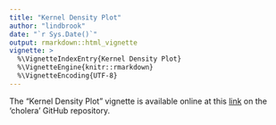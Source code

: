 ```yaml
---
title: "Kernel Density Plot"
author: "lindbrook"
date: "`r Sys.Date()`"
output: rmarkdown::html_vignette
vignette: >
  %\VignetteIndexEntry{Kernel Density Plot}
  %\VignetteEngine{knitr::rmarkdown}
  %\VignetteEncoding{UTF-8}
---
```


The "Kernel Density Plot" vignette is available online at this [link](https://github.com/lindbrook/cholera/blob/master/docs/vignettes/kernel.density.md) on the 'cholera' GitHub repository.
